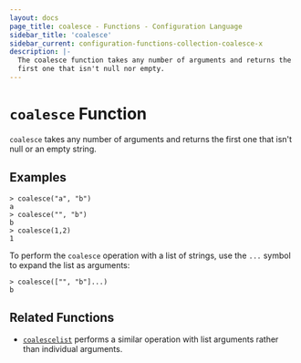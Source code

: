 ```yaml
---
layout: docs
page_title: coalesce - Functions - Configuration Language
sidebar_title: 'coalesce'
sidebar_current: configuration-functions-collection-coalesce-x
description: |-
  The coalesce function takes any number of arguments and returns the
  first one that isn't null nor empty.
---
```


# `coalesce` Function

`coalesce` takes any number of arguments and returns the first one
that isn't null or an empty string.

## Examples

```shell
> coalesce("a", "b")
a
> coalesce("", "b")
b
> coalesce(1,2)
1
```

To perform the `coalesce` operation with a list of strings, use the `...`
symbol to expand the list as arguments:

```shell
> coalesce(["", "b"]...)
b
```

## Related Functions

- [`coalescelist`](./coalescelist) performs a similar operation with
  list arguments rather than individual arguments.
